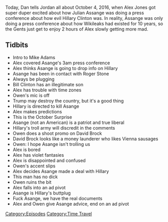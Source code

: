 {{DEFAULTSORT:
    #_EPISODE_0135:The Wikileaks Press Conference
}}{{Episode
    | title           = The Wikileaks Press Conference
    | caption         = [https://knowledgefight.libsyn.com/knowledge-fight-the-wikileaks-press-conference Listen to this episode on Libsyn]
    | episodeNumber   = 135
    | length          = 01:53:15
    | airDate         = March 9, 2018
    | episodeType     = [[:Category:Time Travel|Time Travel]]
    | appearance      = [[Mike Adams]], [[Julian Asange]], [[Roger Stone]], [[Owen Shroyer]], [[David Brock]]
    | beverage        = Spiked Seltzers
    | previousEpisode = [[134: Post-Tribulation Rapture?]]
    | nextEpisode     = [[136: March 30-31, 2008]]
}}

{{Stub}}

Today, Dan tells Jordan all about October 4, 2016, when Alex Jones got super duper excited about how Julian Assange was doing a press conference about how evil Hillary Clinton was. In reality, Assange was only doing a press conference about how Wikileaks had existed for 10 years, so the Gents just get to enjoy 2 hours of Alex slowly getting more mad.

==Tidbits==

*Intro to Mike Adams
*Alex covered Asange's 3am press conference
*Alex thinks Asange is going to drop info on Hillary
*Asange has been in contact with Roger Stone
*Always be plugging
*Bill Clinton has an illegitimate son
*Alex has trouble with time zones
*Owen's mic is off
*Trump may destroy the country, but it's a good thing
*Hillary is directed to kill Asange
*Alex makes predictions
*This is the October Surprise
*Asange (not an American) is a patriot and true liberal
*Hillary's troll army will discredit in the comments
*Owen does a shoot promo on David Brock
*David Brock looks like a money launderer who likes Vienna sausages
*Owen: I hope Asange isn't trolling us
*Alex is bored
*Alex has violet fantasies
*Alex is disappointed and confused
*Owen's accent slips
*Alex decides Asange made a deal with Hillary
*This man has no dick
*Owen ruins the bit
*Alex falls into an ad pivot
*Asange is Hillary's buttplug
*Fuck Asange, we have the real documents
*Alex and Owen give Asange advice, end on an ad pivot

[[Category:Episodes]]
[[Category:Time Travel]]
